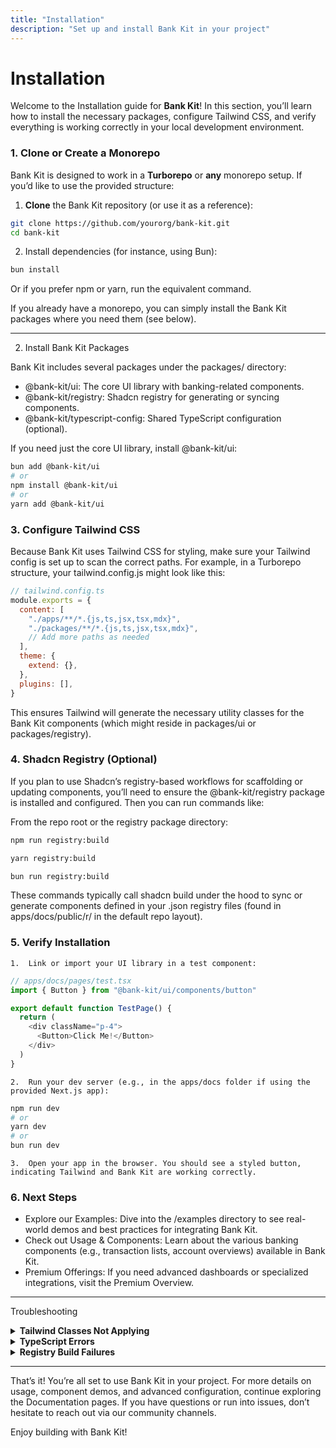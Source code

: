 ```yaml
---
title: "Installation"
description: "Set up and install Bank Kit in your project"
---
```


# Installation

Welcome to the Installation guide for **Bank Kit**! In this section, you’ll learn how to install the necessary packages, configure Tailwind CSS, and verify everything is working correctly in your local development environment.


### 1. Clone or Create a Monorepo

Bank Kit is designed to work in a **Turborepo** or **any** monorepo setup. If you’d like to use the provided structure:

1. **Clone** the Bank Kit repository (or use it as a reference):

```bash
git clone https://github.com/yourorg/bank-kit.git
cd bank-kit
```

2.	Install dependencies (for instance, using Bun):

```bash
bun install
```

Or if you prefer npm or yarn, run the equivalent command.

If you already have a monorepo, you can simply install the Bank Kit packages where you need them (see below).

---

2. Install Bank Kit Packages

Bank Kit includes several packages under the packages/ directory:
-	@bank-kit/ui: The core UI library with banking-related components.
-	@bank-kit/registry: Shadcn registry for generating or syncing components.
-	@bank-kit/typescript-config: Shared TypeScript configuration (optional).

If you need just the core UI library, install @bank-kit/ui:

```bash
bun add @bank-kit/ui
# or
npm install @bank-kit/ui
# or
yarn add @bank-kit/ui
```

### 3. Configure Tailwind CSS

Because Bank Kit uses Tailwind CSS for styling, make sure your Tailwind config is set up to scan the correct paths. For example, in a Turborepo structure, your tailwind.config.js might look like this:

```js copy
// tailwind.config.ts
module.exports = {
  content: [
    "./apps/**/*.{js,ts,jsx,tsx,mdx}",
    "./packages/**/*.{js,ts,jsx,tsx,mdx}",
    // Add more paths as needed
  ],
  theme: {
    extend: {},
  },
  plugins: [],
}
```

This ensures Tailwind will generate the necessary utility classes for the Bank Kit components (which might reside in packages/ui or packages/registry).

### 4. Shadcn Registry (Optional)

If you plan to use Shadcn’s registry-based workflows for scaffolding or updating components, you’ll need to ensure the @bank-kit/registry package is installed and configured. Then you can run commands like:

From the repo root or the registry package directory:
```bash copy
npm run registry:build
```
```bash copy
yarn registry:build
```
```bash copy
bun run registry:build
```

These commands typically call shadcn build under the hood to sync or generate components defined in your .json registry files (found in apps/docs/public/r/ in the default repo layout).

### 5. Verify Installation
	1.	Link or import your UI library in a test component:

```ts
// apps/docs/pages/test.tsx
import { Button } from "@bank-kit/ui/components/button"

export default function TestPage() {
  return (
    <div className="p-4">
      <Button>Click Me!</Button>
    </div>
  )
}
```

	2.	Run your dev server (e.g., in the apps/docs folder if using the provided Next.js app):

```bash
npm run dev
# or
yarn dev
# or
bun run dev
```


	3.	Open your app in the browser. You should see a styled button, indicating Tailwind and Bank Kit are working correctly.


### 6. Next Steps
-	Explore our Examples: Dive into the /examples directory to see real-world demos and best practices for integrating Bank Kit.
-	Check out Usage & Components: Learn about the various banking components (e.g., transaction lists, account overviews) available in Bank Kit.
-	Premium Offerings: If you need advanced dashboards or specialized integrations, visit the Premium Overview.

---

Troubleshooting

<details>
  <summary><strong>Tailwind Classes Not Applying</strong></summary>
  Double-check that the <code>content</code> array in <code>tailwind.config.js</code> includes <code>./packages/**/*</code> paths, as Bank Kit’s components may reside within <code>packages/ui</code>.
</details>


<details>
  <summary><strong>TypeScript Errors</strong></summary>
  If you encounter TS issues, ensure you are extending the shared <code>@bank-kit/typescript-config</code> (if you want a unified TS config). Also, confirm that <code>typescript</code> is installed in each workspace.
</details>


<details>
  <summary><strong>Registry Build Failures</strong></summary>
  Confirm that <code>shadcn</code> is installed where <code>registry:build</code> is executed. For instance, <code>@bank-kit/registry</code> includes <code>"shadcn": "2.2.0-canary.1"</code>, so ensure dependencies are installed correctly.
</details>

---

That’s it! You’re all set to use Bank Kit in your project. For more details on usage, component demos, and advanced configuration, continue exploring the Documentation pages. If you have questions or run into issues, don’t hesitate to reach out via our community channels.

Enjoy building with Bank Kit!
